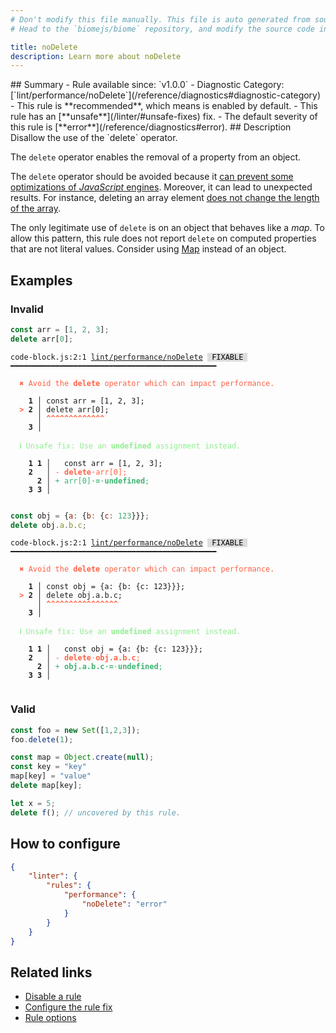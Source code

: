 ```yaml
---
# Don't modify this file manually. This file is auto generated from source, and you will lose your changes next time the website is built.
# Head to the `biomejs/biome` repository, and modify the source code in there.

title: noDelete
description: Learn more about noDelete
---
```


<Tabs>
<TabItem label="JavaScript (and super languages)" icon="seti:javascript">
## Summary
- Rule available since: `v1.0.0`
- Diagnostic Category: [`lint/performance/noDelete`](/reference/diagnostics#diagnostic-category)
- This rule is **recommended**, which means is enabled by default.
- This rule has an [**unsafe**](/linter/#unsafe-fixes) fix.
- The default severity of this rule is [**error**](/reference/diagnostics#error).
## Description
Disallow the use of the `delete` operator.

The `delete` operator enables the removal of a property from an object.

The `delete` operator should be avoided because it [can prevent some optimizations of _JavaScript_ engines](https://webkit.org/blog/10298/inline-caching-delete/).
Moreover, it can lead to unexpected results.
For instance, deleting an array element [does not change the length of the array](https://developer.mozilla.org/en-US/docs/Web/JavaScript/Reference/Operators/delete#deleting_array_elements).

The only legitimate use of `delete` is on an object that behaves like a _map_.
To allow this pattern, this rule does not report `delete` on computed properties that are not literal values.
Consider using [Map](https://developer.mozilla.org/en-US/docs/Web/JavaScript/Reference/Global_Objects/Map) instead of an object.

## Examples

### Invalid

```js
const arr = [1, 2, 3];
delete arr[0];
```

<pre class="language-text"><code class="language-text">code-block.js:2:1 <a href="https://biomejs.dev/linter/rules/no-delete">lint/performance/noDelete</a> <span style="color: #000; background-color: #ddd;"> FIXABLE </span> ━━━━━━━━━━━━━━━━━━━━━━━━━━━━━━━━━━━━━━━━━━━━━━<br /><br />  <strong><span style="color: Tomato;">✖</span></strong> <span style="color: Tomato;">Avoid the </span><span style="color: Tomato;"><strong>delete</strong></span><span style="color: Tomato;"> operator which can impact performance.</span><br />  <br />    <strong>1 │ </strong>const arr = [1, 2, 3];<br />  <strong><span style="color: Tomato;">&gt;</span></strong> <strong>2 │ </strong>delete arr[0];<br />   <strong>   │ </strong><strong><span style="color: Tomato;">^</span></strong><strong><span style="color: Tomato;">^</span></strong><strong><span style="color: Tomato;">^</span></strong><strong><span style="color: Tomato;">^</span></strong><strong><span style="color: Tomato;">^</span></strong><strong><span style="color: Tomato;">^</span></strong><strong><span style="color: Tomato;">^</span></strong><strong><span style="color: Tomato;">^</span></strong><strong><span style="color: Tomato;">^</span></strong><strong><span style="color: Tomato;">^</span></strong><strong><span style="color: Tomato;">^</span></strong><strong><span style="color: Tomato;">^</span></strong><strong><span style="color: Tomato;">^</span></strong><br />    <strong>3 │ </strong><br />  <br />  <strong><span style="color: lightgreen;">ℹ</span></strong> <span style="color: lightgreen;">Unsafe fix</span><span style="color: lightgreen;">: </span><span style="color: lightgreen;">Use an </span><span style="color: lightgreen;"><strong>undefined</strong></span><span style="color: lightgreen;"> assignment instead.</span><br />  <br />    <strong>1</strong> <strong>1</strong><strong> │ </strong>  const arr = [1, 2, 3];<br />    <strong>2</strong>  <strong> │ </strong><span style="color: Tomato;">-</span> <span style="color: Tomato;"><strong>d</strong></span><span style="color: Tomato;"><strong>e</strong></span><span style="color: Tomato;"><strong>l</strong></span><span style="color: Tomato;"><strong>e</strong></span><span style="color: Tomato;"><strong>t</strong></span><span style="color: Tomato;"><strong>e</strong></span><span style="color: Tomato;"><span style="opacity: 0.8;"><strong>·</strong></span></span><span style="color: Tomato;">a</span><span style="color: Tomato;">r</span><span style="color: Tomato;">r</span><span style="color: Tomato;">[</span><span style="color: Tomato;">0</span><span style="color: Tomato;">]</span><span style="color: Tomato;">;</span><br />      <strong>2</strong><strong> │ </strong><span style="color: MediumSeaGreen;">+</span> <span style="color: MediumSeaGreen;">a</span><span style="color: MediumSeaGreen;">r</span><span style="color: MediumSeaGreen;">r</span><span style="color: MediumSeaGreen;">[</span><span style="color: MediumSeaGreen;">0</span><span style="color: MediumSeaGreen;">]</span><span style="color: MediumSeaGreen;"><span style="opacity: 0.8;"><strong>·</strong></span></span><span style="color: MediumSeaGreen;"><strong>=</strong></span><span style="color: MediumSeaGreen;"><span style="opacity: 0.8;"><strong>·</strong></span></span><span style="color: MediumSeaGreen;"><strong>u</strong></span><span style="color: MediumSeaGreen;"><strong>n</strong></span><span style="color: MediumSeaGreen;"><strong>d</strong></span><span style="color: MediumSeaGreen;"><strong>e</strong></span><span style="color: MediumSeaGreen;"><strong>f</strong></span><span style="color: MediumSeaGreen;"><strong>i</strong></span><span style="color: MediumSeaGreen;"><strong>n</strong></span><span style="color: MediumSeaGreen;"><strong>e</strong></span><span style="color: MediumSeaGreen;"><strong>d</strong></span><span style="color: MediumSeaGreen;">;</span><br />    <strong>3</strong> <strong>3</strong><strong> │ </strong>  <br />  <br /></code></pre>

```js
const obj = {a: {b: {c: 123}}};
delete obj.a.b.c;
```

<pre class="language-text"><code class="language-text">code-block.js:2:1 <a href="https://biomejs.dev/linter/rules/no-delete">lint/performance/noDelete</a> <span style="color: #000; background-color: #ddd;"> FIXABLE </span> ━━━━━━━━━━━━━━━━━━━━━━━━━━━━━━━━━━━━━━━━━━━━━━<br /><br />  <strong><span style="color: Tomato;">✖</span></strong> <span style="color: Tomato;">Avoid the </span><span style="color: Tomato;"><strong>delete</strong></span><span style="color: Tomato;"> operator which can impact performance.</span><br />  <br />    <strong>1 │ </strong>const obj = &#123;a: &#123;b: &#123;c: 123&#125;&#125;&#125;;<br />  <strong><span style="color: Tomato;">&gt;</span></strong> <strong>2 │ </strong>delete obj.a.b.c;<br />   <strong>   │ </strong><strong><span style="color: Tomato;">^</span></strong><strong><span style="color: Tomato;">^</span></strong><strong><span style="color: Tomato;">^</span></strong><strong><span style="color: Tomato;">^</span></strong><strong><span style="color: Tomato;">^</span></strong><strong><span style="color: Tomato;">^</span></strong><strong><span style="color: Tomato;">^</span></strong><strong><span style="color: Tomato;">^</span></strong><strong><span style="color: Tomato;">^</span></strong><strong><span style="color: Tomato;">^</span></strong><strong><span style="color: Tomato;">^</span></strong><strong><span style="color: Tomato;">^</span></strong><strong><span style="color: Tomato;">^</span></strong><strong><span style="color: Tomato;">^</span></strong><strong><span style="color: Tomato;">^</span></strong><strong><span style="color: Tomato;">^</span></strong><br />    <strong>3 │ </strong><br />  <br />  <strong><span style="color: lightgreen;">ℹ</span></strong> <span style="color: lightgreen;">Unsafe fix</span><span style="color: lightgreen;">: </span><span style="color: lightgreen;">Use an </span><span style="color: lightgreen;"><strong>undefined</strong></span><span style="color: lightgreen;"> assignment instead.</span><br />  <br />    <strong>1</strong> <strong>1</strong><strong> │ </strong>  const obj = &#123;a: &#123;b: &#123;c: 123&#125;&#125;&#125;;<br />    <strong>2</strong>  <strong> │ </strong><span style="color: Tomato;">-</span> <span style="color: Tomato;"><strong>d</strong></span><span style="color: Tomato;"><strong>e</strong></span><span style="color: Tomato;"><strong>l</strong></span><span style="color: Tomato;"><strong>e</strong></span><span style="color: Tomato;"><strong>t</strong></span><span style="color: Tomato;"><strong>e</strong></span><span style="color: Tomato;"><span style="opacity: 0.8;">·</span></span><span style="color: Tomato;"><strong>o</strong></span><span style="color: Tomato;"><strong>b</strong></span><span style="color: Tomato;"><strong>j</strong></span><span style="color: Tomato;"><strong>.</strong></span><span style="color: Tomato;"><strong>a</strong></span><span style="color: Tomato;"><strong>.</strong></span><span style="color: Tomato;"><strong>b</strong></span><span style="color: Tomato;"><strong>.</strong></span><span style="color: Tomato;"><strong>c</strong></span><span style="color: Tomato;">;</span><br />      <strong>2</strong><strong> │ </strong><span style="color: MediumSeaGreen;">+</span> <span style="color: MediumSeaGreen;"><strong>o</strong></span><span style="color: MediumSeaGreen;"><strong>b</strong></span><span style="color: MediumSeaGreen;"><strong>j</strong></span><span style="color: MediumSeaGreen;"><strong>.</strong></span><span style="color: MediumSeaGreen;"><strong>a</strong></span><span style="color: MediumSeaGreen;"><strong>.</strong></span><span style="color: MediumSeaGreen;"><strong>b</strong></span><span style="color: MediumSeaGreen;"><strong>.</strong></span><span style="color: MediumSeaGreen;"><strong>c</strong></span><span style="color: MediumSeaGreen;"><span style="opacity: 0.8;"><strong>·</strong></span></span><span style="color: MediumSeaGreen;"><strong>=</strong></span><span style="color: MediumSeaGreen;"><span style="opacity: 0.8;">·</span></span><span style="color: MediumSeaGreen;"><strong>u</strong></span><span style="color: MediumSeaGreen;"><strong>n</strong></span><span style="color: MediumSeaGreen;"><strong>d</strong></span><span style="color: MediumSeaGreen;"><strong>e</strong></span><span style="color: MediumSeaGreen;"><strong>f</strong></span><span style="color: MediumSeaGreen;"><strong>i</strong></span><span style="color: MediumSeaGreen;"><strong>n</strong></span><span style="color: MediumSeaGreen;"><strong>e</strong></span><span style="color: MediumSeaGreen;"><strong>d</strong></span><span style="color: MediumSeaGreen;">;</span><br />    <strong>3</strong> <strong>3</strong><strong> │ </strong>  <br />  <br /></code></pre>

### Valid

```js
const foo = new Set([1,2,3]);
foo.delete(1);
```

```js
const map = Object.create(null);
const key = "key"
map[key] = "value"
delete map[key];
```

```js
let x = 5;
delete f(); // uncovered by this rule.
```

## How to configure
```json title="biome.json"
{
	"linter": {
		"rules": {
			"performance": {
				"noDelete": "error"
			}
		}
	}
}

```
## Related links

- [Disable a rule](/linter/#disable-a-lint-rule)
- [Configure the rule fix](/linter#configure-the-rule-fix)
- [Rule options](/linter/#rule-options)

</TabItem>
</Tabs>

